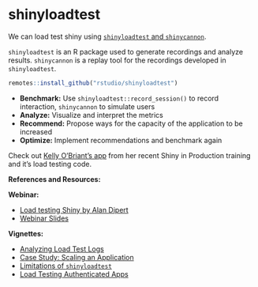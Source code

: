 # shinyloadtest

We can load test shiny using [`shinyloadtest` and `shinycannon`](https://rstudio.github.io/shinyloadtest/).

`shinyloadtest` is an R package used to generate recordings and analyze results. `shinycannon` is a replay tool for the recordings developed in `shinyloadtest`.

```r
remotes::install_github("rstudio/shinyloadtest")
```


- **Benchmark:** Use `shinyloadtest::record_session()` to record interaction, `shinycannon` to simulate users
- **Analyze:** Visualize and interpret the metrics
- **Recommend:** Propose ways for the capacity of the application to be increased
- **Optimize:** Implement recommendations and benchmark again


Check out [Kelly O'Briant's app](https://github.com/kellobri/spc-app) from her recent Shiny in Production training and it's load testing code.


**References and Resources:**

**Webinar:**

- [Load testing Shiny by Alan Dipert](https://resources.rstudio.com/webinars/load-testing-shiny-alan-dipert)
- [Webinar Slides](https://github.com/rstudio/webinars/blob/master/63-shinyloadtest/slides.pdf)

**Vignettes:**

- [Analyzing Load Test Logs](https://rstudio.github.io/shinyloadtest/articles/analyzing-load-test-logs.html)
- [Case Study: Scaling an Application](https://rstudio.github.io/shinyloadtest/articles/case-study-scaling.html)
- [Limitations of `shinyloadtest`](https://rstudio.github.io/shinyloadtest/articles/limitations-of-shinyloadtest.html)
- [Load Testing Authenticated Apps](https://rstudio.github.io/shinyloadtest/articles/load-testing-authenticated-apps.html)
